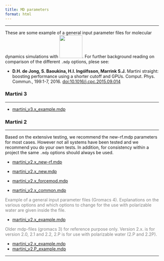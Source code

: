 ```yaml
---
title: MD parameters
format: html
---
```


<hr>

These are some example of a general input parameter files for molecular dynamics simulations with [<img src="../images/gromacs.png" width="75" height=auto />](http://www.gromacs.org/). For further background reading on comparison of the different `.mdp` options, plese see:

- **D.H. de Jong, S. Baoukina, H.I. Ingólfsson, Marrink S.J.** Martini straight: boosting performance using a shorter cutoff and GPUs. Comput. Phys. Commun., 199:1-7, 2016. [doi:10.1016/j.cpc.2015.09.014](http://www.sciencedirect.com/science/article/pii/S0010465515003628)

### Martini 3
<hr>
- [martini_v3.x_example.mdp](https://martiniff-library.s3.ca-central-1.amazonaws.com/1_Downloads/example_input_files/mdps/martini_v3.x_example.mdp)

### Martini 2
<hr>

Based on the extensive testing, we recommend the new-rf.mdp parameters for most cases. However not all systems have been tested and we recommend you do your own tests. In addition, for consistency within a project the same `.mdp` options should always be used.

- [martini_v2.x_new-rf.mdp](https://martiniff-library.s3.ca-central-1.amazonaws.com/1_Downloads/example_input_files/mdps/martini_v2.x_new-rf.mdp)

- [martini_v2.x_new.mdp](https://martiniff-library.s3.ca-central-1.amazonaws.com/1_Downloads/example_input_files/mdps/martini_v2.x_new.mdp)

- [martini_v2.x_forcemod.mdp](https://martiniff-library.s3.ca-central-1.amazonaws.com/1_Downloads/example_input_files/mdps/martini_v2.x_forcemod.mdp)

- [martini_v2.x_common.mdp](https://martiniff-library.s3.ca-central-1.amazonaws.com/1_Downloads/example_input_files/mdps/martini_v2.x_common.mdp)

<font color="gray">Example of a general input parameter files (Gromacs 4). Explanations on the various options and which options to change for the use with polarizable water are given inside the file.</font>

- [martini_v2.x_example.mdp](https://martiniff-library.s3.ca-central-1.amazonaws.com/1_Downloads/example_input_files/mdps/martini_v2.x_example.mdp)

<font color="gray">Older mdp-files (gromacs 3) for reference purpose only. Version 2.x. is for version 2.0, 2.1 and 2.2, 2.P is for use with polarizable water (2.P and 2.2P).</font>

- [martini_v2.x_example.mdp](https://martiniff-library.s3.ca-central-1.amazonaws.com/1_Downloads/example_input_files/mdps/martini_v2.x_example_old.mdp)
- [martini_v2.P_example.mdp](https://martiniff-library.s3.ca-central-1.amazonaws.com/1_Downloads/example_input_files/mdps/martini_v2.P_example_old.mdp)

<hr>
